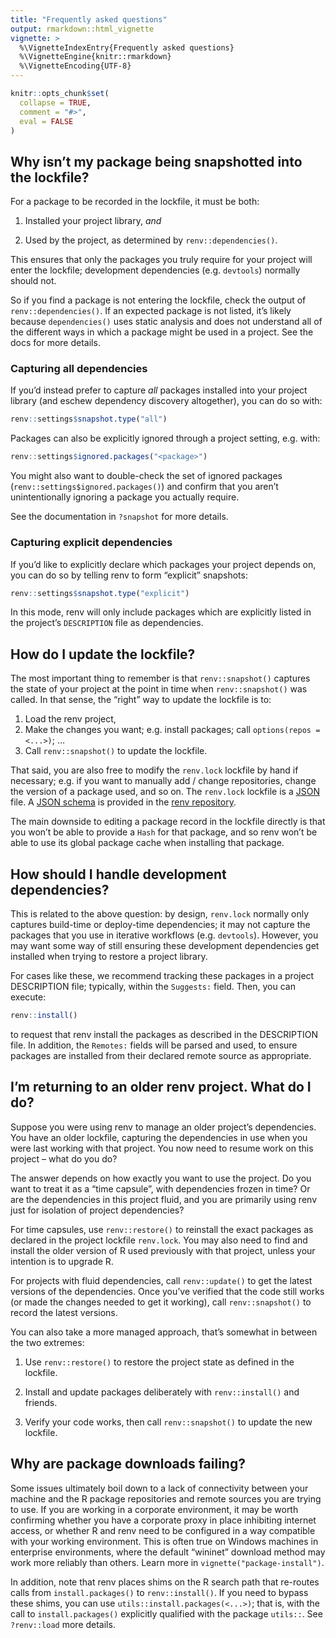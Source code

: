 ```yaml
---
title: "Frequently asked questions"
output: rmarkdown::html_vignette
vignette: >
  %\VignetteIndexEntry{Frequently asked questions}
  %\VignetteEngine{knitr::rmarkdown}
  %\VignetteEncoding{UTF-8}
---
```


```r
knitr::opts_chunk$set(
  collapse = TRUE,
  comment = "#>",
  eval = FALSE
)
```

## Why isn't my package being snapshotted into the lockfile?

For a package to be recorded in the lockfile, it must be both:

1.  Installed your project library, *and*

2.  Used by the project, as determined by `renv::dependencies()`.

This ensures that only the packages you truly require for your project will enter the lockfile; development dependencies (e.g. `devtools`) normally should not.

So if you find a package is not entering the lockfile, check the output of `renv::dependencies()`.
If an expected package is not listed, it's likely because `dependencies()` uses static analysis and does not understand all of the different ways in which a package might be used in a project.
See the docs for more details.

### Capturing all dependencies

If you'd instead prefer to capture *all* packages installed into your project library (and eschew dependency discovery altogether), you can do so with:

```r
renv::settings$snapshot.type("all")
```

Packages can also be explicitly ignored through a project setting, e.g. with:

```r
renv::settings$ignored.packages("<package>")
```

You might also want to double-check the set of ignored packages (`renv::settings$ignored.packages()`) and confirm that you aren't unintentionally ignoring a package you actually require.

See the documentation in `?snapshot` for more details.

### Capturing explicit dependencies

If you'd like to explicitly declare which packages your project depends on, you can do so by telling renv to form "explicit" snapshots:

```r
renv::settings$snapshot.type("explicit")
```

In this mode, renv will only include packages which are explicitly listed in the project's `DESCRIPTION` file as dependencies.

## How do I update the lockfile?

The most important thing to remember is that `renv::snapshot()` captures the state of your project at the point in time when `renv::snapshot()` was called.
In that sense, the "right" way to update the lockfile is to:

1.  Load the renv project,
2.  Make the changes you want; e.g. install packages; call `options(repos = <...>)`; ...
3.  Call `renv::snapshot()` to update the lockfile.

That said, you are also free to modify the `renv.lock` lockfile by hand if necessary; e.g. if you want to manually add / change repositories, change the version of a package used, and so on.
The `renv.lock` lockfile is a [JSON](https://www.json.org/json-en.html) file. A [JSON schema](https://json-schema.org/) is provided in the [renv repository](https://github.com/rstudio/renv/tree/main/inst/schema).

The main downside to editing a package record in the lockfile directly is that you won't be able to provide a `Hash` for that package, and so renv won't be able to use its global package cache when installing that package.

## How should I handle development dependencies?

This is related to the above question: by design, `renv.lock` normally only captures build-time or deploy-time dependencies; it may not capture the packages that you use in iterative workflows (e.g. `devtools`).
However, you may want some way of still ensuring these development dependencies get installed when trying to restore a project library.

For cases like these, we recommend tracking these packages in a project DESCRIPTION file; typically, within the `Suggests:` field.
Then, you can execute:

```r
renv::install()
```

to request that renv install the packages as described in the DESCRIPTION file.
In addition, the `Remotes:` fields will be parsed and used, to ensure packages are installed from their declared remote source as appropriate.

## I'm returning to an older renv project. What do I do?

Suppose you were using renv to manage an older project's dependencies.
You have an older lockfile, capturing the dependencies in use when you were last working with that project.
You now need to resume work on this project -- what do you do?

The answer depends on how exactly you want to use the project.
Do you want to treat it as a "time capsule", with dependencies frozen in time?
Or are the dependencies in this project fluid, and you are primarily using renv just for isolation of project dependencies?

For time capsules, use `renv::restore()` to reinstall the exact packages as declared in the project lockfile `renv.lock`.
You may also need to find and install the older version of R used previously with that project, unless your intention is to upgrade R.

For projects with fluid dependencies, call `renv::update()` to get the latest versions of the dependencies.
Once you've verified that the code still works (or made the changes needed to get it working), call `renv::snapshot()` to record the latest versions.

You can also take a more managed approach, that's somewhat in between the two extremes:

1.  Use `renv::restore()` to restore the project state as defined in the lockfile.

2.  Install and update packages deliberately with `renv::install()` and friends.

3.  Verify your code works, then call `renv::snapshot()` to update the new lockfile.

## Why are package downloads failing?

Some issues ultimately boil down to a lack of connectivity between your machine and the R package repositories and remote sources you are trying to use.
If you are working in a corporate environment, it may be worth confirming whether you have a corporate proxy in place inhibiting internet access, or whether R and renv need to be configured in a way compatible with your working environment.
This is often true on Windows machines in enterprise environments, where the default "wininet" download method may work more reliably than others.
Learn more in `vignette("package-install")`.

In addition, note that renv places shims on the R search path that re-routes calls from `install.packages()` to `renv::install()`.
If you need to bypass these shims, you can use `utils::install.packages(<...>)`; that is, with the call to `install.packages()` explicitly qualified with the package `utils::`.
See `?renv::load` more details.
